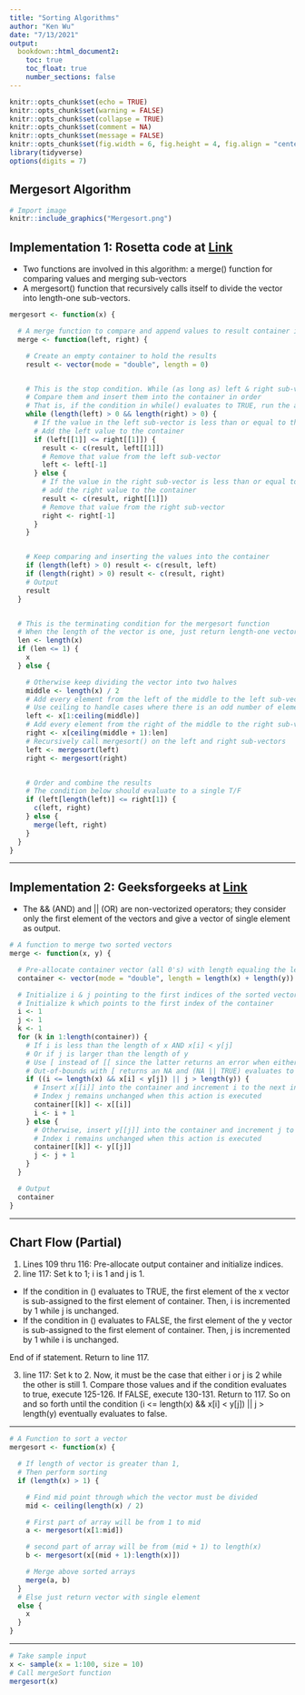 ```yaml
---
title: "Sorting Algorithms"
author: "Ken Wu"
date: "7/13/2021"
output:
  bookdown::html_document2:
    toc: true
    toc_float: true
    number_sections: false
---
```


```r
knitr::opts_chunk$set(echo = TRUE)
knitr::opts_chunk$set(warning = FALSE)
knitr::opts_chunk$set(collapse = TRUE)
knitr::opts_chunk$set(comment = NA)
knitr::opts_chunk$set(message = FALSE)
knitr::opts_chunk$set(fig.width = 6, fig.height = 4, fig.align = "center")
library(tidyverse)
options(digits = 7)
```

## Mergesort Algorithm

```r
# Import image
knitr::include_graphics("Mergesort.png")
```

## Implementation 1: Rosetta code at [Link](http://www.jason-french.com/blog/2014/07/26/recursion-in-r/)

  + Two functions are involved in this algorithm: a merge() function for comparing values and merging sub-vectors
  + A mergesort() function that recursively calls itself to divide the vector into length-one sub-vectors.

```r
mergesort <- function(x) {

  # A merge function to compare and append values to result container in order
  merge <- function(left, right) {

    # Create an empty container to hold the results
    result <- vector(mode = "double", length = 0)


    # This is the stop condition. While (as long as) left & right sub-vectors still have a value
    # Compare them and insert them into the container in order
    # That is, if the condition in while() evaluates to TRUE, run the action in {}
    while (length(left) > 0 && length(right) > 0) {
      # If the value in the left sub-vector is less than or equal to that in the right,
      # Add the left value to the container
      if (left[[1]] <= right[[1]]) {
        result <- c(result, left[[1]])
        # Remove that value from the left sub-vector
        left <- left[-1]
      } else {
        # If the value in the right sub-vector is less than or equal to that in the left,
        # add the right value to the container
        result <- c(result, right[[1]])
        # Remove that value from the right sub-vector
        right <- right[-1]
      }
    }


    # Keep comparing and inserting the values into the container
    if (length(left) > 0) result <- c(result, left)
    if (length(right) > 0) result <- c(result, right)
    # Output
    result
  }


  # This is the terminating condition for the mergesort function
  # When the length of the vector is one, just return length-one vector itself
  len <- length(x)
  if (len <= 1) {
    x
  } else {

    # Otherwise keep dividing the vector into two halves
    middle <- length(x) / 2
    # Add every element from the left of the middle to the left sub-vector
    # Use ceiling to handle cases where there is an odd number of elements in "x"
    left <- x[1:ceiling(middle)]
    # Add every element from the right of the middle to the right sub-vector
    right <- x[ceiling(middle + 1):len]
    # Recursively call mergesort() on the left and right sub-vectors
    left <- mergesort(left)
    right <- mergesort(right)


    # Order and combine the results
    # The condition below should evaluate to a single T/F
    if (left[length(left)] <= right[1]) {
      c(left, right)
    } else {
      merge(left, right)
    }
  }
}
```

---

## Implementation 2: Geeksforgeeks at [Link](https://www.geeksforgeeks.org/types-of-sorting-algorithm-in-r-programming/)

* The && (AND) and || (OR) are non-vectorized operators; they consider only the first element of the vectors and give a vector of single element as output.

```r
# A function to merge two sorted vectors
merge <- function(x, y) {

  # Pre-allocate container vector (all 0's) with length equaling the length of x and y combined
  container <- vector(mode = "double", length = length(x) + length(y))

  # Initialize i & j pointing to the first indices of the sorted vectors x & y
  # Initialize k which points to the first index of the container
  i <- 1
  j <- 1
  k <- 1
  for (k in 1:length(container)) {
    # If i is less than the length of x AND x[i] < y[j]
    # Or if j is larger than the length of y
    # Use [ instead of [[ since the latter returns an error when either i or j is out-of-bounds
    # Out-of-bounds with [ returns an NA and (NA || TRUE) evaluates to TRUE
    if ((i <= length(x) && x[i] < y[j]) || j > length(y)) {
      # Insert x[[i]] into the container and increment i to the next index
      # Index j remains unchanged when this action is executed
      container[[k]] <- x[[i]]
      i <- i + 1
    } else {
      # Otherwise, insert y[[j]] into the container and increment j to the next index
      # Index i remains unchanged when this action is executed
      container[[k]] <- y[[j]]
      j <- j + 1
    }
  }

  # Output
  container
}
```

---

##  Chart Flow (Partial)

1. Lines 109 thru 116: Pre-allocate output container and initialize indices.
2. line 117: Set k to 1; i is 1 and j is 1.

* If the condition in () evaluates to TRUE, the first element of the x vector is sub-assigned to the first element of container. Then, i is incremented by 1 while j is unchanged.
* If the condition in () evaluates to FALSE, the first element of the y vector is sub-assigned to the first element of container. Then, j is incremented by 1 while i is unchanged.

End of if statement. Return to line 117.

3. line 117: Set k to 2. Now, it must be the case that either i or j is 2 while the other is still 1. Compare those values and if the condition evaluates to true, execute 125-126. If FALSE, execute 130-131. Return to 117. So on and so forth until the condition (i <= length(x) && x[i] < y[j]) || j > length(y) eventually evaluates to false.

---

```r
# A Function to sort a vector
mergesort <- function(x) {

  # If length of vector is greater than 1,
  # Then perform sorting
  if (length(x) > 1) {

    # Find mid point through which the vector must be divided
    mid <- ceiling(length(x) / 2)

    # First part of array will be from 1 to mid
    a <- mergesort(x[1:mid])

    # second part of array will be from (mid + 1) to length(x)
    b <- mergesort(x[(mid + 1):length(x)])

    # Merge above sorted arrays
    merge(a, b)
  }
  # Else just return vector with single element
  else {
    x
  }
}
```

---

```r
# Take sample input
x <- sample(x = 1:100, size = 10)
# Call mergeSort function
mergesort(x)
```
